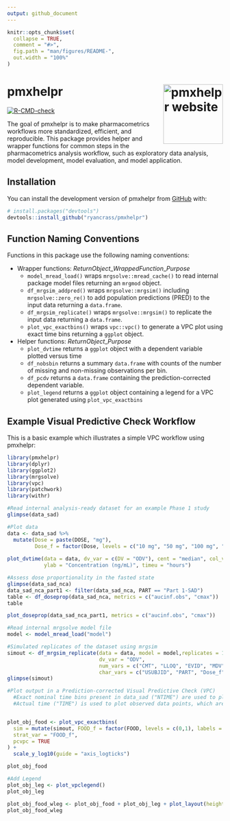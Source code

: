 ```yaml
---
output: github_document
---
```


<!-- README.md is generated from README.Rmd. Please edit that file -->

```r
knitr::opts_chunk$set(
  collapse = TRUE,
  comment = "#>",
  fig.path = "man/figures/README-",
  out.width = "100%"
)
```

# pmxhelpr <a href="https://ryancrass.github.io/pmxhelpr/"><img src="man/figures/logo.png" align="right" height="139" alt="pmxhelpr website" /></a>

<!-- badges: start -->
[![R-CMD-check](https://github.com/ryancrass/pmxhelpr/actions/workflows/R-CMD-check.yaml/badge.svg)](https://github.com/ryancrass/pmxhelpr/actions/workflows/R-CMD-check.yaml)
<!-- badges: end -->

The goal of pmxhelpr is to make pharmacometrics workflows more standardized, efficient, and reproducible. This package provides helper and wrapper functions for common steps in the pharmacometrics analysis workflow, such as exploratory data analysis, model development, model evaluation, and model application.

## Installation

You can install the development version of pmxhelpr from [GitHub](https://github.com/) with:

``` r
# install.packages("devtools")
devtools::install_github("ryancrass/pmxhelpr")
```

## Function Naming Conventions

Functions in this package use the following naming conventions:

* Wrapper functions: *ReturnObject*_*WrappedFunction*_*Purpose*
  + `model_mread_load()` wraps `mrgsolve::mread_cache()` to read internal package model files returning an `mrgmod` object.
  + `df_mrgsim_addpred()` wraps `mrgsolve::mrgsim()` including `mrgsolve::zero_re()` to add population predictions (PRED) to the input data returning a `data.frame`.
  + `df_mrgsim_replicate()` wraps `mrgsolve::mrgsim()` to replicate the input data returning a `data.frame`.
  + `plot_vpc_exactbins()` wraps `vpc::vpc()` to generate a VPC plot using exact time bins returning a `ggplot` object.
  
* Helper functions: *ReturnObject*_*Purpose*
  + `plot_dvtime` returns a `ggplot` object with a dependent variable plotted versus time
  + `df_nobsbin` returns a summary `data.frame` with counts of the number of missing and non-missing observations per bin.
  + `df_pcdv` returns a `data.frame` containing the prediction-corrected dependent variable.
  + `plot_legend` returns a `ggplot` object containing a legend for a VPC plot generated using `plot_vpc_exactbins`

## Example Visual Predictive Check Workflow

This is a basic example which illustrates a simple VPC workflow using pmxhelpr:

``` r
library(pmxhelpr)
library(dplyr)
library(ggplot2)
library(mrgsolve)
library(vpc)
library(patchwork)
library(withr)

#Read internal analysis-ready dataset for an example Phase 1 study
glimpse(data_sad)

#Plot data
data <- data_sad %>% 
  mutate(Dose = paste(DOSE, "mg"), 
         Dose_f = factor(Dose, levels = c("10 mg", "50 mg", "100 mg", "200 mg", "400 mg")))
         
plot_dvtime(data = data, dv_var = c(DV = "ODV"), cent = "median", col_var = "Dose_f",
            ylab = "Concentration (ng/mL)", timeu = "hours")

#Assess dose proportionality in the fasted state
glimpse(data_sad_nca)
data_sad_nca_part1 <- filter(data_sad_nca, PART == "Part 1-SAD")
table <- df_doseprop(data_sad_nca, metrics = c("aucinf.obs", "cmax"))
table

plot_doseprop(data_sad_nca_part1, metrics = c("aucinf.obs", "cmax"))

#Read internal mrgsolve model file
model <- model_mread_load("model")

#Simulated replicates of the dataset using mrgsim 
simout <- df_mrgsim_replicate(data = data, model = model,replicates = 100,
                              dv_var = "ODV",
                              num_vars = c("CMT", "LLOQ", "EVID", "MDV", "WTBL", "FOOD"),
                              char_vars = c("USUBJID", "PART", "Dose_f"))
glimpse(simout)

#Plot output in a Prediction-corrected Visual Predictive Check (VPC)
  #Exact nominal time bins present in data_sad ("NTIME") are used to plot summary statistics
  #Actual time ("TIME") is used to plot observed data points, which are also prediction-corrected if pcvpc=TRUE


plot_obj_food <- plot_vpc_exactbins(
  sim = mutate(simout, FOOD_f = factor(FOOD, levels = c(0,1), labels = c("Fasted", "Fed"))), 
  strat_var = "FOOD_f",
  pcvpc = TRUE
) + 
  scale_y_log10(guide = "axis_logticks")

plot_obj_food

#Add Legend
plot_obj_leg <- plot_vpclegend()
plot_obj_leg

plot_obj_food_wleg <- plot_obj_food + plot_obj_leg + plot_layout(heights = c(2,1))
plot_obj_food_wleg
```
